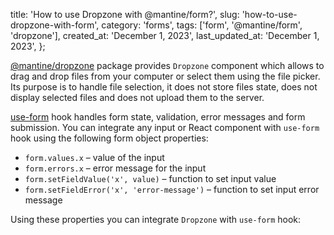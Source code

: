 
  title: 'How to use Dropzone with @mantine/form?',
  slug: 'how-to-use-dropzone-with-form',
  category: 'forms',
  tags: ['form', '@mantine/form', 'dropzone'],
  created_at: 'December 1, 2023',
  last_updated_at: 'December 1, 2023',
};


[@mantine/dropzone](https://mantine.dev/others/dropzone/) package provides `Dropzone`
component which allows to drag and drop files from your computer or select them using
the file picker. Its purpose is to handle file selection, it does not store files state,
does not display selected files and does not upload them to the server.

[use-form](https://mantine.dev/form/use-form/) hook handles form state, validation,
error messages and form submission. You can integrate any input or React component
with `use-form` hook using the following form object properties:

- `form.values.x` – value of the input
- `form.errors.x` – error message for the input
- `form.setFieldValue('x', value)` – function to set input value
- `form.setFieldError('x', 'error-message')` – function to set input error message

Using these properties you can integrate `Dropzone` with `use-form` hook:

<Demo data={DropzoneForm} />
